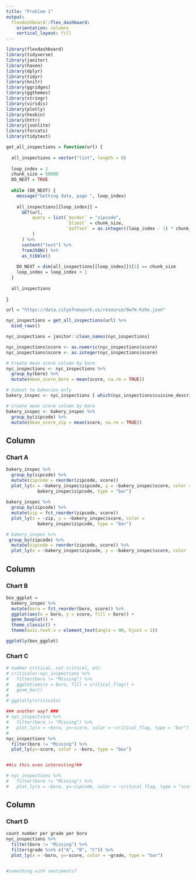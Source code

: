```yaml
---
title: "Problem 1"
output: 
  flexdashboard::flex_dashboard:
    orientation: columns
    vertical_layout: fill
---
```


```r
library(flexdashboard)
library(tidyverse)
library(janitor)
library(haven)
library(dplyr)
library(tidyr)
library(knitr)
library(ggridges)
library(ggthemes)
library(stringr)
library(viridis)
library(plotly)
library(hexbin)
library(httr)
library(jsonlite)
library(forcats)
library(tidytext)
```

```r
get_all_inspections = function(url) {
  
  all_inspections = vector("list", length = 0)
  
  loop_index = 1
  chunk_size = 50000
  DO_NEXT = TRUE
  
  while (DO_NEXT) {
    message("Getting data, page ", loop_index)
    
    all_inspections[[loop_index]] = 
      GET(url,
          query = list(`$order` = "zipcode",
                       `$limit` = chunk_size,
                       `$offset` = as.integer((loop_index - 1) * chunk_size)
          )
      ) %>%
      content("text") %>%
      fromJSON() %>%
      as_tibble()
    
    DO_NEXT = dim(all_inspections[[loop_index]])[1] == chunk_size
    loop_index = loop_index + 1
  }
  
  all_inspections
  
}

url = "https://data.cityofnewyork.us/resource/9w7m-hzhe.json"

nyc_inspections = get_all_inspections(url) %>%
  bind_rows()

nyc_inspections = janitor::clean_names(nyc_inspections)

nyc_inspections$score <- as.numeric(nyc_inspections$score)
nyc_inspections$score <- as.integer(nyc_inspections$score)

# Create mean score column by boro
nyc_inspections <- nyc_inspections %>%
  group_by(boro) %>%
  mutate(mean_score_boro = mean(score, na.rm = TRUE))

# Subset to bakeries only
bakery_inspec <- nyc_inspections [ which(nyc_inspections$cuisine_description == 'Bakery'), ]

# Create mean score column by boro
bakery_inspec <- bakery_inspec %>%
  group_by(zipcode) %>%
  mutate(mean_score_zip = mean(score, na.rm = TRUE))
```

Column {data-width=550}
-----------------------------------------------------------------------

### Chart A

```r
bakery_inspec %>%
  group_by(zipcode) %>%
  mutate(zipcode = reorder(zipcode, score))
  plot_ly(x = ~bakery_inspec$zipcode, y = ~bakery_inspec$score, color =  
            bakery_inspec$zipcode, type = "bar")
  
bakery_inspec %>%
  group_by(zipcode) %>%
  mutate(zip = fct_reorder(zipcode, score))
  plot_ly(x = ~zip, y = ~bakery_inspec$score, color =  
            bakery_inspec$zipcode, type = "bar")

# bakery_inspec %>%
 group_by(zipcode) %>%
  mutate(zipcode = reorder(zipcode, score)) %>%
  plot_ly(x = ~bakery_inspec$zipcode, y = ~bakery_inspec$score, color  = bakery_inspec$zipcode, type = "bar")
```

Column {data-width=225}
-----------------------------------------------------------------------

### Chart B

```r
box_ggplot =
  bakery_inspec %>%
  mutate(boro = fct_reorder(boro, score)) %>%
  ggplot(aes(x = boro, y = score, fill = boro)) +
  geom_boxplot() +
  theme_classic() +
  theme(axis.text.x = element_text(angle = 90, hjust = 1))

ggplotly(box_ggplot)
```

### Chart C

```r
# number critical, not critical, etc
# criticaln<-nyc_inspections %>%
#   filter(boro != "Missing") %>% 
#   ggplot(aes(x = boro, fill = critical_flag)) + 
#   geom_bar()
# 
# ggplotly(criticaln)

### another way? ###
# nyc_inspections %>%
#   filter(boro != "Missing") %>% 
#   plot_ly(x = ~boro, y=~score, color = ~critical_flag, type = "bar")
# 
nyc_inspections %>%
  filter(boro != "Missing") %>%
  plot_ly(y=~score, color = ~boro, type = "box")


##is this even interesting?##

# nyc_inspections %>%
#   filter(boro != "Missing") %>% 
#   plot_ly(x = ~boro, y=~zipcode, color = ~critical_flag, type = "scatter")

```

Column {data-width=225}
-----------------------------------------------------------------------

### Chart D

```r
count number per grade per boro
nyc_inspections %>%
  filter(boro != "Missing") %>%
  filter(grade %in% c("A", "B", "C")) %>%
  plot_ly(x = ~boro, y=~score, color = ~grade, type = "bar")


#something with sentiments?
```


